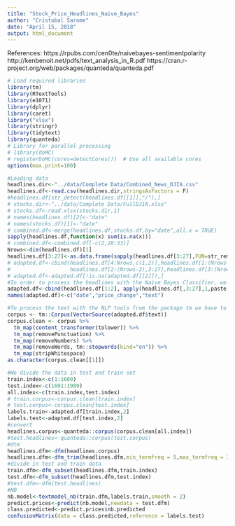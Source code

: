 ```yaml
---
title: "Stock_Price_Headlines_Naive_Bayes"
author: "Cristobal Sarome"
date: "April 15, 2018"
output: html_document
---
```

References:
https://rpubs.com/cen0te/naivebayes-sentimentpolarity
http://kenbenoit.net/pdfs/text_analysis_in_R.pdf
https://cran.r-project.org/web/packages/quanteda/quanteda.pdf



```r
# Load required libraries
library(tm)
library(RTextTools)
library(e1071)
library(dplyr)
library(caret)
library("xlsx")
library(stringr)
library(tidytext)
library(quanteda)
# Library for parallel processing
# library(doMC)
# registerDoMC(cores=detectCores())  # Use all available cores
options(max.print=100)
```

```r
#Loading data
headlines.dir<-"../data/Complete Data/Combined_News_DJIA.csv"
headlines.df<-read.csv(headlines.dir,stringsAsFactors = F)
#headlines.df[str_detect(headlines.df[[1]],"/"),]
# stocks.dir<-"../data/Complete Data/FullDJIA.xlsx"
# stocks.df<-read.xlsx(stocks.dir,1)
# names(headlines.df)[2]<-"date"
# names(stocks.df)[1]<-"date"
# combined.df<-merge(headlines.df,stocks.df,by="date",all.x = TRUE)
sapply(headlines.df,function(x) sum(is.na(x)))
# combined.df<-combined.df[-c(2,28:33)]
Nrows<-dim(headlines.df)[1]
headlines.df[3:27]<-as.data.frame(sapply(headlines.df[3:27],FUN=str_remove,"b"),stringsAsFactors = F)
# adapted.df<-cbind(headlines.df[4:Nrows,c(1,2)],headlines.df[1:(Nrows-3),3:27],
#                   headlines.df[2:(Nrows-2),3:27],headlines.df[3:(Nrows-1),3:27])
# adapted.df<-adapted.df[!is.na(adapted.df[[2]]),]
#In order to process the headlines with the Naive Bayes Classifier, we combine all the headlines from 3 days previous to the prediction in a single doccument
adapted.df<-cbind(headlines.df[1:2], apply(headlines.df[,3:27],1,paste, collapse=" "),stringsAsFactors=F)
names(adapted.df)<-c("date","price_change","text")
```
```r
#To process the text with the NLP tools from the package tm we have to create a corpus
corpus <- tm::Corpus(VectorSource(adapted.df$text))
corpus.clean <- corpus %>%
  tm_map(content_transformer(tolower)) %>% 
  tm_map(removePunctuation) %>%
  tm_map(removeNumbers) %>%
  tm_map(removeWords, tm::stopwords(kind="en")) %>%
  tm_map(stripWhitespace)
as.character(corpus.clean[[1]])
```

```r

#We divide the data in test and train set
train.index<-c(1:1600)
test.index<-c(1601:1989)
all.index<-c(train.index,test.index)
# train.corpus<-corpus.clean[train.index]
# test.corpus<-corpus.clean[test.index]
labels.train<-adapted.df[train.index,2]
labels.test<-adapted.df[test.index,2]
#convert
headlines.corpus<-quanteda::corpus(corpus.clean[all.index])
#test.headlines<-quanteda::corpus(test.corpus)
#dtm
headlines.dfm<-dfm(headlines.corpus)
headlines.dfm<-dfm_trim(headlines.dfm,min_termfreq = 5,max_termfreq = 300)
#divide in test and train data
train.dfm<-dfm_subset(headlines.dfm,train.index)
test.dfm<-dfm_subset(headlines.dfm,test.index)
#test.dfm<-dfm(test.headlines)
#NB
nb.model<-textmodel_nb(train.dfm,labels.train,smooth = 2)
predict.prices<-predict(nb.model,newdata = test.dfm)
class.predicted<-predict.prices$nb.predicted
confusionMatrix(data = class.predicted,reference = labels.test)
```


